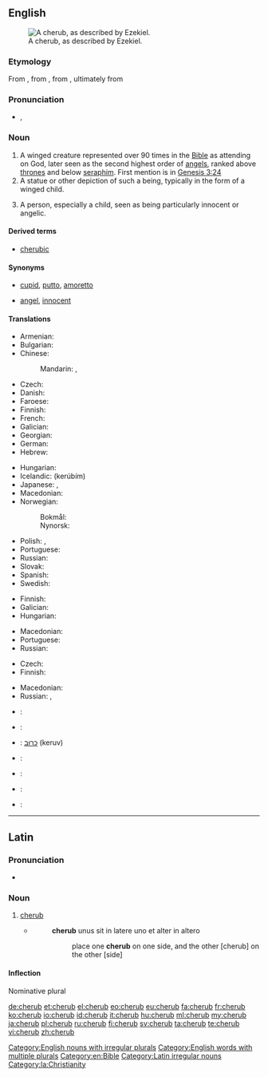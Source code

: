 {{also|Cherub}}
==English==
[[File:Tetramorph meteora.jpg|thumb|A cherub, as described by Ezekiel.]]

===Etymology===
From {{etyl|ang|en}} {{term|cerubin|lang=ang}}, from {{etyl|LL.|en}} {{term|cherub|lang=la}}, from {{etyl|grc|en}} {{term|χερούβ|lang=grc}}, ultimately from {{etyl|he|en}} {{term|כרוב| כְּרוּב|tr= kerúv|lang=he|sc=Hebr}}

===Pronunciation===
* {{enPR|chĕrʹəb}}, {{IPA|/ˈtʃɛrəb/}}

===Noun===
{{en-noun|s|cherubim}}

# A winged creature represented over 90 times in the [[Bible]] as attending on God, later seen as the second highest order of [[angels]], ranked above [[throne]]s and below [[seraph]]im. First mention is in [http://en.wikisource.org/wiki/Bible_%28World_English%29/Genesis#Chapter_3 Genesis 3:24]
# A statue or other depiction of such a being, typically in the form of a winged child.
# {{context|figuratively|lang=en}} A person, especially a child, seen as being particularly innocent or angelic.

====Derived terms====
* [[cherubic]]

====Synonyms====
* {{sense|winged child}} [[cupid]], [[putto]], [[amoretto]]
* {{sense|innocent or angelic person}} [[angel]], [[innocent]]

====Translations====
{{trans-top|winged creature represented in the Bible as attending on God}}
* Armenian: {{t|hy|քերովբե|tr=kʿerovbe|sc=Armn}}
* Bulgarian: {{t|bg|херувим|m|tr=heruvím}}
* Chinese:
*: Mandarin: {{t|cmn|智天使|tr=zhìtiānshǐ|sc=Hani}}, {{t|cmn|基路伯|tr=jīlùbó|sc=Hani}}
* Czech: {{t|cs|cherubín|m}}
* Danish: {{t|da|kerub|c}}
* Faroese: {{t|fo|kerúbur|m}}
* Finnish: {{t+|fi|kerubi}}
* French: {{t+|fr|chérubin|m}}
* Galician: {{t|gl|querubín|m}}
* Georgian: {{t|ka|ქერუბინი|tr=kerubini|sc=Geor}}
* German: {{t+|de|Cherub|m}}
* Hebrew: {{t+|he|כְּרוּב|m|tr=kerúv|sc=Hebr}}
{{trans-mid}}
* Hungarian: {{t|hu|kerub}}
* Icelandic: {{t|is|kerúb|m}} (kerúbím)
* Japanese: {{t|ja|智天使|tr=ちてんし, chitenshi|sc=Jpan}}, {{t|ja|ケルブ|tr=kerubu|sc=Jpan}}
* Macedonian: {{t|mk|херувим|m|tr=héruvim}}
* Norwegian:
*: Bokmål: {{t|no|kjerub|m}}
*: Nynorsk: {{t|nn|kjerub|m}}
* Polish: {{t+|pl|cherubin|m}}, {{t+|pl|cherub|m}}
* Portuguese: {{t+|pt|querubim}}
* Russian: {{t+|ru|херувим|m|tr=xeruvím}}
* Slovak: {{t|sk|cherubín|m}}
* Spanish: {{t+|es|querubín|m}}
* Swedish: {{t+|sv|kerub|c}}
{{trans-bottom}}

{{trans-top|statue or other depiction of such a being}}
* Finnish: {{t+|fi|kerubi}}
* Galician: {{t|gl|querubín|m}}
* Hungarian: {{t|hu|kerub}}
{{trans-mid}}
* Macedonian: {{t|mk|херувим|m|tr=héruvim}}
* Portuguese: {{t+|pt|querubim|m}}
* Russian: {{t+|ru|херувим|m|tr=xeruvím}}
{{trans-bottom}}

{{trans-top|person seen as being particularly innocent or angelic}}
* Czech: {{t|cs|andílek|m}}
* Finnish: {{t+|fi|enkeli}}
{{trans-mid}}
* Macedonian: {{t|mk|ангелче|n|tr=ángelče}}
* Russian: {{t+|ru|ангелок|m|tr=angelók|sc=Cyrl}}, {{t+|ru|ангелочек|m|tr=angelóček|sc=Cyrl}}
{{trans-bottom}}

{{checktrans-top}}
* {{ttbc|fr}}: {{t+|fr|chérubin|m}}
* {{ttbc|de}}: {{t+|de|Cherub|m}}
* {{ttbc|he}}: [[כרוב|כרוּב]] (keruv) {{g|m}}
* {{ttbc|it}}: {{t+|it|cherubino|m}}
{{trans-mid}}
* {{ttbc|ja}}: {{t|ja|智天使|tr=ちてんし, chitenshi}}
* {{ttbc|la}}: {{t|la|cherub|m}}
* {{ttbc|es}}: {{t+|es|querubín|m}}
{{trans-bottom}}

[[Category:English nouns with irregular plurals]]
[[Category:English words with multiple plurals]]
[[Category:en:Bible]]

----

==Latin==

===Pronunciation===
* {{a|Ecclesiastical}} {{IPA|/ˈkeː.rub/|lang=la}}

===Noun===
{{head|la|noun|g=m}}

# [[#English|cherub]]
#* {{RQ:Vulgate|Exodus|25|19}}
#*: '''cherub''' unus sit in latere uno et alter in altero
#*:: place one '''cherub''' on one side, and the other [cherub] on the other [side]

====Inflection====
Nominative plural {{term|cherubin|lang=la}}

[[Category:Latin irregular nouns]]
[[Category:la:Christianity]]

[[de:cherub]]
[[et:cherub]]
[[el:cherub]]
[[eo:cherub]]
[[eu:cherub]]
[[fa:cherub]]
[[fr:cherub]]
[[ko:cherub]]
[[io:cherub]]
[[id:cherub]]
[[it:cherub]]
[[hu:cherub]]
[[ml:cherub]]
[[my:cherub]]
[[ja:cherub]]
[[pl:cherub]]
[[ru:cherub]]
[[fi:cherub]]
[[sv:cherub]]
[[ta:cherub]]
[[te:cherub]]
[[vi:cherub]]
[[zh:cherub]]